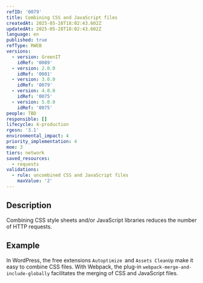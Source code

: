 ```yaml
---
refID: '0079'
title: Combining CSS and JavaScript files
createdAt: 2025-05-28T18:02:43.602Z
updatedAt: 2025-05-28T18:02:43.602Z
language: en
published: true
refType: RWEB
versions:
  - version: GreenIT
    idRef: '0089'
  - version: 2.0.0
    idRef: '0081'
  - version: 3.0.0
    idRef: '0079'
  - version: 4.0.0
    idRef: '0075'
  - version: 5.0.0
    idRef: '0075'
people: TBD
responsible: []
lifecycle: 4-production
rgesn: '3.1'
environmental_impact: 4
priority_implementation: 4
moe: 3
tiers: network
saved_resources:
  - requests
validations:
  - rule: uncombined CSS and JavaScript files
    maxValue: '2'
---
```


## Description

Combining CSS style sheets and/or JavaScript libraries reduces the number of HTTP requests.

## Example

In WordPress, the free extensions `Autoptimize `and `Assets CleanUp` make it easy to combine CSS files. With Webpack, the plug-in `webpack-merge-and-include-globally` facilitates the merging of CSS and JavaScript files.
